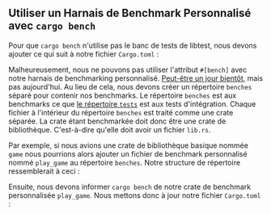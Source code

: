 
## Utiliser un Harnais de Benchmark Personnalisé avec `cargo bench`

Pour que `cargo bench` n'utilise pas le banc de tests de libtest,
nous devons ajouter ce qui suit à notre fichier `Cargo.toml` :

<CargoToml />

Malheureusement, nous ne pouvons pas utiliser l'attribut `#[bench]` avec notre harnais de benchmarking personnalisé.
[Peut-être un jour bientôt][github issue 2], mais pas aujourd'hui.
Au lieu de cela, nous devons créer un répertoire `benches` séparé pour contenir nos benchmarks.
Le répertoire `benches` est aux benchmarks
ce que [le répertoire `tests`][tests directory] est aux tests d'intégration.
Chaque fichier à l'intérieur du répertoire `benches` est traité comme une crate séparée.
La crate étant benchmarkée doit donc être une crate de bibliothèque.
C'est-à-dire qu'elle doit avoir un fichier `lib.rs`.

Par exemple, si nous avions une crate de bibliothèque basique nommée `game`
nous pourrions alors ajouter un fichier de benchmark personnalisé nommé `play_game` au répertoire `benches`.
Notre structure de répertoire ressemblerait à ceci :

<FileTree />

Ensuite, nous devons informer `cargo bench` de notre crate de benchmark personnalisée `play_game`.
Nous mettons donc à jour notre fichier `Cargo.toml` :

<CargoTomlBenchName />

[github issue 2]: https://github.com/rust-lang/testing-devex-team/issues/2
[tests directory]: https://doc.rust-lang.org/book/ch11-03-test-organization.html#the-tests-directory